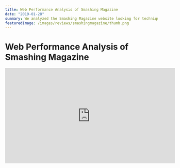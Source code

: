 ```yaml
---
title: Web Performance Analysis of Smashing Magazine
date: "2019-01-28"
summary: We analyzed the Smashing Magazine website looking for techniques to deliver pages with good performance and found them. Service worker, preload/preconnect to speed up resource loading, critical CSS with lazy loading for the rest of the CSS, non-blocking font loading... It's the best website we've reviewed so far.
featuredImage: /images/reviews/smashingmagazine/thumb.png
---
```


# Web Performance Analysis of Smashing Magazine

<iframe
  width="560"
  height="315"
  src="https://www.youtube.com/embed/NalgDNrjHUg"
  frameborder="0"
  allow="accelerometer; autoplay; encrypted-media; gyroscope; picture-in-picture"
  allowfullscreen
/>

### References

- [Preload, Prefetch And Priorities in Chrome](https://medium.com/reloading/preload-prefetch-and-priorities-in-chrome-776165961bbf)

## Reports

### PageSpeed Insights

#### Mobile

- [Home](./reports/PageSpeedInsights/PageSpeedInsights-Home-Mobile.pdf)
- [Articles](./reports/PageSpeedInsights/PageSpeedInsights-Articles-Mobile.pdf)
- [Article](./reports/PageSpeedInsights/PageSpeedInsights-Article-Mobile.pdf)

#### Desktop

- [Home](./reports/PageSpeedInsights/PageSpeedInsights-Home-Desktop.pdf)
- [Articles](./reports/PageSpeedInsights/PageSpeedInsights-Articles-Desktop.pdf)
- [Article](./reports/PageSpeedInsights/PageSpeedInsights-Article-Desktop.pdf)

### WebPageTest

- [Home](./reports/WebPageTest/Home/WebPagetest.pdf)
- [Articles](./reports/WebPageTest/Articles/WebPagetest.pdf)
- [Article](./reports/WebPageTest/Article/WebPagetest.pdf)

### CSS Stats

- [Home](./reports/CSSStats/CSSStats-Home.pdf)
- [Articles](./reports/CSSStats/CSSStats-Articles.pdf)
- [Article](./reports/CSSStats/CSSStats-Article.pdf)

### Image Analysis Results

- [Home](./reports/Cloudinary/Cloudinary-Home.pdf)
- [Articles](./reports/Cloudinary/Cloudinary-Articles.pdf)
- [Article](./reports/Cloudinary/Cloudinary-Article.pdf)

## Resource

- [lozad.js](https://github.com/ApoorvSaxena/lozad.js)
